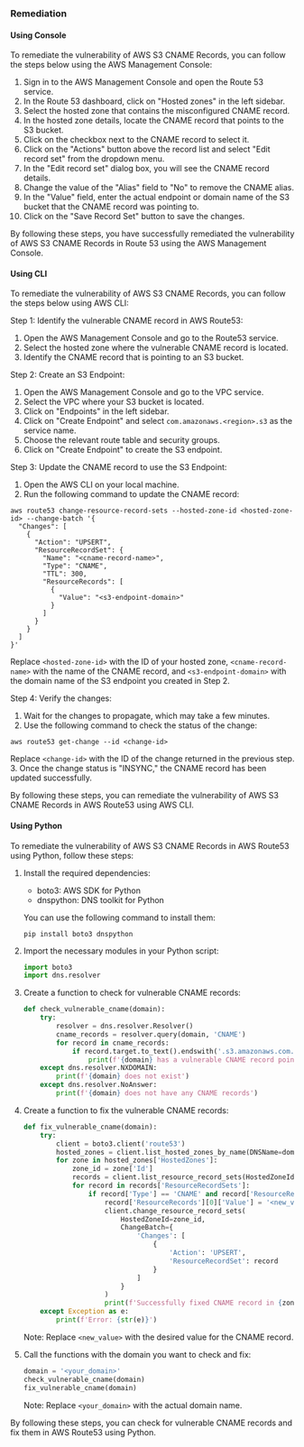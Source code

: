 ### Remediation

#### Using Console

To remediate the vulnerability of AWS S3 CNAME Records, you can follow the steps below using the AWS Management Console:

1. Sign in to the AWS Management Console and open the Route 53 service.
2. In the Route 53 dashboard, click on "Hosted zones" in the left sidebar.
3. Select the hosted zone that contains the misconfigured CNAME record.
4. In the hosted zone details, locate the CNAME record that points to the S3 bucket.
5. Click on the checkbox next to the CNAME record to select it.
6. Click on the "Actions" button above the record list and select "Edit record set" from the dropdown menu.
7. In the "Edit record set" dialog box, you will see the CNAME record details.
8. Change the value of the "Alias" field to "No" to remove the CNAME alias.
9. In the "Value" field, enter the actual endpoint or domain name of the S3 bucket that the CNAME record was pointing to.
10. Click on the "Save Record Set" button to save the changes.

By following these steps, you have successfully remediated the vulnerability of AWS S3 CNAME Records in Route 53 using the AWS Management Console.

#### Using CLI

To remediate the vulnerability of AWS S3 CNAME Records, you can follow the steps below using AWS CLI:

Step 1: Identify the vulnerable CNAME record in AWS Route53:
1. Open the AWS Management Console and go to the Route53 service.
2. Select the hosted zone where the vulnerable CNAME record is located.
3. Identify the CNAME record that is pointing to an S3 bucket.

Step 2: Create an S3 Endpoint:
1. Open the AWS Management Console and go to the VPC service.
2. Select the VPC where your S3 bucket is located.
3. Click on "Endpoints" in the left sidebar.
4. Click on "Create Endpoint" and select `com.amazonaws.<region>.s3` as the service name.
5. Choose the relevant route table and security groups.
6. Click on "Create Endpoint" to create the S3 endpoint.

Step 3: Update the CNAME record to use the S3 Endpoint:
1. Open the AWS CLI on your local machine.
2. Run the following command to update the CNAME record:
```
aws route53 change-resource-record-sets --hosted-zone-id <hosted-zone-id> --change-batch '{
  "Changes": [
    {
      "Action": "UPSERT",
      "ResourceRecordSet": {
        "Name": "<cname-record-name>",
        "Type": "CNAME",
        "TTL": 300,
        "ResourceRecords": [
          {
            "Value": "<s3-endpoint-domain>"
          }
        ]
      }
    }
  ]
}'
```
Replace `<hosted-zone-id>` with the ID of your hosted zone, `<cname-record-name>` with the name of the CNAME record, and `<s3-endpoint-domain>` with the domain name of the S3 endpoint you created in Step 2.

Step 4: Verify the changes:
1. Wait for the changes to propagate, which may take a few minutes.
2. Use the following command to check the status of the change:
```
aws route53 get-change --id <change-id>
```
Replace `<change-id>` with the ID of the change returned in the previous step.
3. Once the change status is "INSYNC," the CNAME record has been updated successfully.

By following these steps, you can remediate the vulnerability of AWS S3 CNAME Records in AWS Route53 using AWS CLI.

#### Using Python

To remediate the vulnerability of AWS S3 CNAME Records in AWS Route53 using Python, follow these steps:

1. Install the required dependencies:
   - boto3: AWS SDK for Python
   - dnspython: DNS toolkit for Python

   You can use the following command to install them:
   ```
   pip install boto3 dnspython
   ```

2. Import the necessary modules in your Python script:
   ```python
   import boto3
   import dns.resolver
   ```

3. Create a function to check for vulnerable CNAME records:
   ```python
   def check_vulnerable_cname(domain):
       try:
           resolver = dns.resolver.Resolver()
           cname_records = resolver.query(domain, 'CNAME')
           for record in cname_records:
               if record.target.to_text().endswith('.s3.amazonaws.com.'):
                   print(f'{domain} has a vulnerable CNAME record pointing to {record.target.to_text()}')
       except dns.resolver.NXDOMAIN:
           print(f'{domain} does not exist')
       except dns.resolver.NoAnswer:
           print(f'{domain} does not have any CNAME records')
   ```

4. Create a function to fix the vulnerable CNAME records:
   ```python
   def fix_vulnerable_cname(domain):
       try:
           client = boto3.client('route53')
           hosted_zones = client.list_hosted_zones_by_name(DNSName=domain)
           for zone in hosted_zones['HostedZones']:
               zone_id = zone['Id']
               records = client.list_resource_record_sets(HostedZoneId=zone_id)
               for record in records['ResourceRecordSets']:
                   if record['Type'] == 'CNAME' and record['ResourceRecords'][0]['Value'].endswith('.s3.amazonaws.com.'):
                       record['ResourceRecords'][0]['Value'] = '<new_value>'
                       client.change_resource_record_sets(
                           HostedZoneId=zone_id,
                           ChangeBatch={
                               'Changes': [
                                   {
                                       'Action': 'UPSERT',
                                       'ResourceRecordSet': record
                                   }
                               ]
                           }
                       )
                       print(f'Successfully fixed CNAME record in {zone["Name"]}')
       except Exception as e:
           print(f'Error: {str(e)}')
   ```

   Note: Replace `<new_value>` with the desired value for the CNAME record.

5. Call the functions with the domain you want to check and fix:
   ```python
   domain = '<your_domain>'
   check_vulnerable_cname(domain)
   fix_vulnerable_cname(domain)
   ```

   Note: Replace `<your_domain>` with the actual domain name.

By following these steps, you can check for vulnerable CNAME records and fix them in AWS Route53 using Python.

